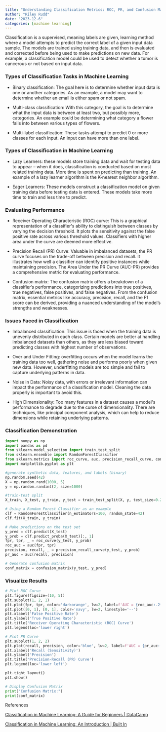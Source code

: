 ```yaml
---
title: "Understanding Classification Metrics: ROC, PR, and Confusion Matrix"
author: "Riley Rudd"
date: "2023-12-6"
categories: [machine learning]
---
```


Classification is a supervised, meaning labels are given, learning method where a model attempts to predict the correct label of a given input data sample. The models are trained using training data, and then is evaluated and corrected before being used to make predictions on new data. For example, a classification model could be used to detect whether a tumor is cancerous or not based on input data.

### Types of Classification Tasks in Machine Learning

-   Binary classification: The goal here is to determine whether input data is one or another categories. As an example, a model may want to determine whether an email is either spam or not spam.

-   Multi-class classification: With this category, the goal is to determine what the input data is between at least two, but possibly more, categories. An example could be determining what category a flower falls into between various types of flowers.

-   Multi-label classification: These tasks attempt to predict 0 or more classes for each input. An input can have more than one label.

### Types of Classification in Machine Learning

-   Lazy Learners: these models store training data and wait for testing data to appear -- when it does, classification is conducted based on most related training data. More time is spent on predicting than training. An example of a lazy learner algorithm is the K-nearest neighbor algorithm.

-   Eager Learners: These models construct a classification model on given training data before testing data is entered. These models take more time to train and less time to predict.

### Evaluating Performance

-   Receiver Operating Characteristic (ROC) curve: This is a graphical representation of a classifier\'s ability to distinguish between classes by varying the decision threshold. It plots the sensitivity against the false positive rate across various threshold values. Classifiers with higher area under the curve are deemed more effective.

-   Precision Recall (PR) Curve: Valuable in imbalanced datasets, the PR curve focuses on the trade-off between precision and recall. It illustrates how well a classifier can identify positive instances while maintaining precision. The Area Under the PR Curve (AUC-PR) provides a comprehensive metric for evaluating performance.

-   Confusion matrix: The confusion matrix offers a breakdown of a classifier's performance, categorizing predictions into true positives, true negatives, false positives, and false negatives. From the confusion matrix, essential metrics like accuracy, precision, recall, and the F1 score can be derived, providing a nuanced understanding of the model's strengths and weaknesses.

### Issues Faced in Classification

-   Imbalanced classification: This issue is faced when the training data is unevenly distributed in each class. Certain models are better at handling imbalanced datasets than others, as they are less biased toward predicting classes with highest number of observations.

-   Over and Under Fitting: overfitting occurs when the model learns the training data too well, gathering noise and performs poorly when given new data. However, underfitting models are too simple and fail to capture underlying patterns in data.

-   Noise in Data: Noisy data, with errors or irrelevant information can impact the performance of a classification model. Cleaning the data properly is important to avoid this.

-   High Dimensionality: Too many features in a dataset causes a model\'s performance to degrade due to the curse of dimensionality. There are techniques, like principal component analysis, which can help to reduce dimensions while retaining underlying patterns.

### Classification Demonstration

```python
import numpy as np
import pandas as pd
from sklearn.model_selection import train_test_split
from sklearn.ensemble import RandomForestClassifier
from sklearn.metrics import roc_curve, auc, precision_recall_curve, confusion_matrix
import matplotlib.pyplot as plt

#generate synthetic data, features, and labels (binary)
np.random.seed(42)
X = np.random.rand(1000, 5)
y = np.random.randint(2, size=1000)

#train-test split
X_train, X_test, y_train, y_test = train_test_split(X, y, test_size=0.2, random_state=42)

# Using a Random Forest Classifier as an example
clf = RandomForestClassifier(n_estimators=100, random_state=42)
clf.fit(X_train, y_train)

# Make predictions on the test set
y_pred = clf.predict(X_test)
y_prob = clf.predict_proba(X_test)[:, 1]
fpr, tpr, _ = roc_curve(y_test, y_prob)
roc_auc = auc(fpr, tpr)
precision, recall, _ = precision_recall_curve(y_test, y_prob)
pr_auc = auc(recall, precision)

# Generate confusion matrix
conf_matrix = confusion_matrix(y_test, y_pred)
```

### Visualize Results

```python
# Plot ROC Curve
plt.figure(figsize=(10, 5))
plt.subplot(1, 2, 1)
plt.plot(fpr, tpr, color='darkorange', lw=2, label=f'AUC = {roc_auc:.2f}')
plt.plot([0, 1], [0, 1], color='navy', lw=2, linestyle='--')
plt.xlabel('False Positive Rate')
plt.ylabel('True Positive Rate')
plt.title('Receiver Operating Characteristic (ROC) Curve')
plt.legend(loc='lower right')

# Plot PR Curve
plt.subplot(1, 2, 2)
plt.plot(recall, precision, color='blue', lw=2, label=f'AUC = {pr_auc:.2f}')
plt.xlabel('Recall (Sensitivity)')
plt.ylabel('Precision')
plt.title('Precision-Recall (PR) Curve')
plt.legend(loc='lower left')

plt.tight_layout()
plt.show()

# Display Confusion Matrix
print("Confusion Matrix:")
print(conf_matrix)
```

References

[Classification in Machine Learning: A Guide for Beginners \| DataCamp](https://www.datacamp.com/blog/classification-machine-learning)

[Classification in Machine Learning: An Introduction \| Built In](https://builtin.com/machine-learning/classification-machine-learning)
